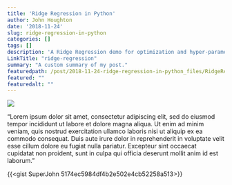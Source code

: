 ```yaml
---
title: 'Ridge Regression in Python'
author: John Houghton
date: '2018-11-24'
slug: ridge-regression-in-python
categories: []
tags: []
description: 'A Ridge Regression demo for optimization and hyper-parameter tuning for regression models in R'
LinkTitle: "ridge-regression"
summary: "A custom summary of my post."
featuredpath: /post/2018-11-24-ridge-regression-in-python_files/RidgeRegression.png
featured: ""
featuredalt: ""
---
```


![](/post/2018-11-24-ridge-regression-in-python_files/RidgeRegression.png)

"Lorem ipsum dolor sit amet, consectetur adipiscing elit, sed do eiusmod tempor incididunt ut labore et dolore magna aliqua. Ut enim ad minim veniam, quis nostrud exercitation ullamco laboris nisi ut aliquip ex ea commodo consequat. Duis aute irure dolor in reprehenderit in voluptate velit esse cillum dolore eu fugiat nulla pariatur. Excepteur sint occaecat cupidatat non proident, sunt in culpa qui officia deserunt mollit anim id est laborum."

{{<gist SuperJohn 5174ec5984df4b2e502e4cb52258a513>}}